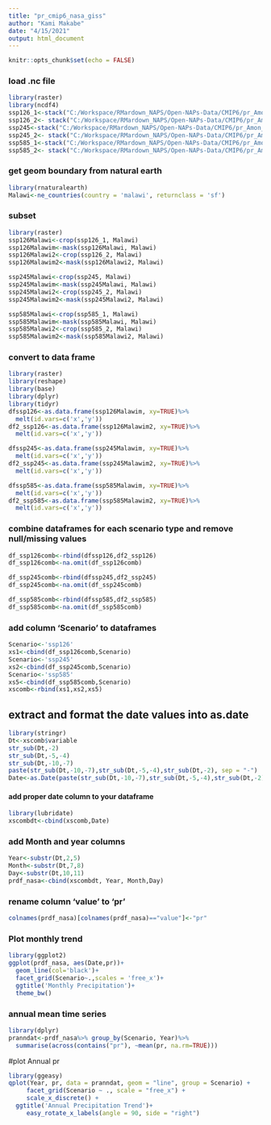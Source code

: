 ---
title: "pr_cmip6_nasa_giss"
author: "Kami Makabe"
date: "4/15/2021"
output: html_document
---


```{r setup, include=FALSE, message=FALSE, warning=FALSE}
knitr::opts_chunk$set(echo = FALSE)
```

### load .nc file
```{r}
library(raster)
library(ncdf4)
ssp126_1<-stack("C:/Workspace/RMardown_NAPS/Open-NAPs-Data/CMIP6/pr_Amon_GISS-E2-1-G_ssp126_r1i1p1f2_gn_201501-205012.nc")
ssp126_2<- stack("C:/Workspace/RMardown_NAPS/Open-NAPs-Data/CMIP6/pr_Amon_GISS-E2-1-G_ssp126_r1i1p1f2_gn_205101-210012.nc")
ssp245<-stack("C:/Workspace/RMardown_NAPS/Open-NAPs-Data/CMIP6/pr_Amon_GISS-E2-1-G_ssp245_r1i1p1f2_gn_201501-205012.nc")
ssp245_2<- stack("C:/Workspace/RMardown_NAPS/Open-NAPs-Data/CMIP6/pr_Amon_GISS-E2-1-G_ssp245_r1i1p1f2_gn_205101-210012.nc")
ssp585_1<-stack("C:/Workspace/RMardown_NAPS/Open-NAPs-Data/CMIP6/pr_Amon_GISS-E2-1-G_ssp585_r1i1p1f2_gn_201501-205012.nc")
ssp585_2<- stack("C:/Workspace/RMardown_NAPS/Open-NAPs-Data/CMIP6/pr_Amon_GISS-E2-1-G_ssp585_r1i1p1f2_gn_205101-210012.nc")

```

### get geom boundary from natural earth
```{r}
library(rnaturalearth)
Malawi<-ne_countries(country = 'malawi', returnclass = 'sf')
```


### subset
```{r}
library(raster)
ssp126Malawi<-crop(ssp126_1, Malawi)
ssp126Malawim<-mask(ssp126Malawi, Malawi)
ssp126Malawi2<-crop(ssp126_2, Malawi)
ssp126Malawim2<-mask(ssp126Malawi2, Malawi)

ssp245Malawi<-crop(ssp245, Malawi)
ssp245Malawim<-mask(ssp245Malawi, Malawi)
ssp245Malawi2<-crop(ssp245_2, Malawi)
ssp245Malawim2<-mask(ssp245Malawi2, Malawi)

ssp585Malawi<-crop(ssp585_1, Malawi)
ssp585Malawim<-mask(ssp585Malawi, Malawi)
ssp585Malawi2<-crop(ssp585_2, Malawi)
ssp585Malawim2<-mask(ssp585Malawi2, Malawi)
```

### convert to data frame

```{r}
library(raster)
library(reshape)
library(base)
library(dplyr)
library(tidyr)
dfssp126<-as.data.frame(ssp126Malawim, xy=TRUE)%>%
  melt(id.vars=c('x','y'))
df2_ssp126<-as.data.frame(ssp126Malawim2, xy=TRUE)%>%
  melt(id.vars=c('x','y'))

dfssp245<-as.data.frame(ssp245Malawim, xy=TRUE)%>%
  melt(id.vars=c('x','y'))
df2_ssp245<-as.data.frame(ssp245Malawim2, xy=TRUE)%>%
  melt(id.vars=c('x','y'))

dfssp585<-as.data.frame(ssp585Malawim, xy=TRUE)%>%
  melt(id.vars=c('x','y'))
df2_ssp585<-as.data.frame(ssp585Malawim2, xy=TRUE)%>%
  melt(id.vars=c('x','y'))
```

### combine dataframes for each scenario type and remove null/missing values
```{r}
df_ssp126comb<-rbind(dfssp126,df2_ssp126)
df_ssp126comb<-na.omit(df_ssp126comb)

df_ssp245comb<-rbind(dfssp245,df2_ssp245)
df_ssp245comb<-na.omit(df_ssp245comb)

df_ssp585comb<-rbind(dfssp585,df2_ssp585)
df_ssp585comb<-na.omit(df_ssp585comb)
```

### add column 'Scenario' to dataframes
```{r}
Scenario<-'ssp126'
xs1<-cbind(df_ssp126comb,Scenario)
Scenario<-'ssp245'
xs2<-cbind(df_ssp245comb,Scenario)
Scenario<-'ssp585'
xs5<-cbind(df_ssp585comb,Scenario)
xscomb<-rbind(xs1,xs2,xs5)
```

## extract and format the date values into as.date

```{r, include=FALSE}
library(stringr)
Dt<-xscomb$variable
str_sub(Dt,-2)
str_sub(Dt,-5,-4)
str_sub(Dt,-10,-7)
paste(str_sub(Dt,-10,-7),str_sub(Dt,-5,-4),str_sub(Dt,-2), sep = "-")
Date<-as.Date(paste(str_sub(Dt,-10,-7),str_sub(Dt,-5,-4),str_sub(Dt,-2), sep = "-"))

```

#### add proper date column to your dataframe

```{r}
library(lubridate)
xscombdt<-cbind(xscomb,Date)
```
### add Month and year columns

```{r, include=FALSE}
Year<-substr(Dt,2,5)
Month<-substr(Dt,7,8)
Day<-substr(Dt,10,11)
prdf_nasa<-cbind(xscombdt, Year, Month,Day)
```

### rename column 'value' to 'pr'

```{r}
colnames(prdf_nasa)[colnames(prdf_nasa)=="value"]<-"pr"
```

### Plot monthly trend
```{r}

library(ggplot2)
ggplot(prdf_nasa, aes(Date,pr))+
  geom_line(col='black')+
  facet_grid(Scenario~.,scales = 'free_x')+
  ggtitle('Monthly Precipitation')+
  theme_bw()
```

### annual mean time series

```{r}
library(dplyr)
pranndat<-prdf_nasa%>% group_by(Scenario, Year)%>% 
  summarise(across(contains("pr"), ~mean(pr, na.rm=TRUE)))
```
  
#plot Annual pr 
```{r}
library(ggeasy)
qplot(Year, pr, data = pranndat, geom = "line", group = Scenario) +
     facet_grid(Scenario ~ ., scale = "free_x") +
     scale_x_discrete() +
  ggtitle('Annual Precipitation Trend')+
     easy_rotate_x_labels(angle = 90, side = "right")
```